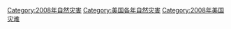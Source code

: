 [[Category:2008年自然灾害|Category:2008年自然灾害]]
[[Category:美国各年自然灾害|Category:美国各年自然灾害]]
[[Category:2008年美国灾难|Category:2008年美国灾难]]